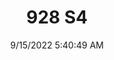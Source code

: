 ---
width: 6000
height: 4000
title: 928 S4
description: 1984 Porsche 928 S4 shot in Austin, TX.
date: 9/15/2022 5:40:49 AM
cameraMake: Sony
cameraModel: ILCE-7M3
lens: 50mm F1.4 DG HSM | Art 018
settingsfStop: f/1.6
settingsISO: ISO 50
settingsShutter: 1/50
settingsFocalLength: 50 mm
---